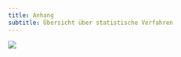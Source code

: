 ```yaml
---
title: Anhang
subtitle: Übersicht über statistische Verfahren
---
```


![](./myMediaFolder/media/image131.emf.png)